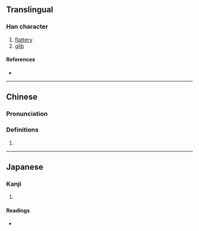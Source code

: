 {{character info/new}}
{{also|佞}}
==Translingual==

===Han character===
{{Han char|rn=9|rad=人|as=06|sn=8|four=|canj=OYVV|ids=⿰亻妄}}

# [[flattery]]
# [[glib]]

====References====
* {{Han ref|kx=0102.291|hdz=10153.011|uh=4FAB|ud=20395}}

----

==Chinese==
{{zh-forms}}

===Pronunciation===
{{zh-pron
|m=nìng
|c=ling6,ning6
|mc=
|oc=
|ma=
|cat=n,a
}}

===Definitions===
{{zh-hanzi}}

# {{rfdef|lang=zh}}

----

==Japanese==

===Kanji===
{{ja-kanji|grade=|rs=人06}}

# {{defn|lang=ja|sort=人06}}

====Readings====
* {{ja-readings|on=[[ねい]] (nei), [[でい]] (dei)|kun=[[おもねる]] (omoneru), [[よこしま]] (yokoshima)}}